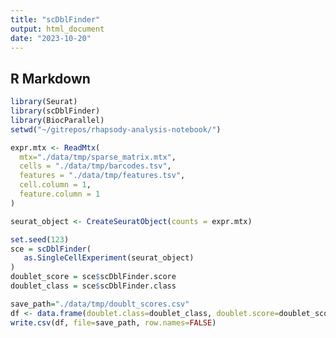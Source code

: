 ```yaml
---
title: "scDblFinder"
output: html_document
date: "2023-10-20"
---
```


## R Markdown
```r
library(Seurat)
library(scDblFinder)
library(BiocParallel)
setwd("~/gitrepos/rhapsody-analysis-notebook/")
```

```r
expr.mtx <- ReadMtx(
  mtx="./data/tmp/sparse_matrix.mtx",
  cells = "./data/tmp/barcodes.tsv",
  features = "./data/tmp/features.tsv",
  cell.column = 1,
  feature.column = 1
)
```

```r
seurat_object <- CreateSeuratObject(counts = expr.mtx)
```

```r
set.seed(123)
sce = scDblFinder(
   as.SingleCellExperiment(seurat_object)
)
doublet_score = sce$scDblFinder.score
doublet_class = sce$scDblFinder.class
```
```r
save_path="./data/tmp/doublt_scores.csv"
df <- data.frame(doublet.class=doublet_class, doublet.score=doublet_score)
write.csv(df, file=save_path, row.names=FALSE)
```

